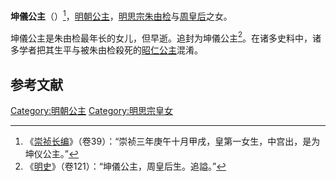 {{東亞女性歷史人物
| 名稱=坤儀公主
| 身份=[[明朝|明朝]]公主
| 畫像=
| 說明=
| 姓=朱
| 名=坤儀
| 封爵=[[公主|公主]]
| 位號=
| 封號=坤儀公主
| 出生年=1630年
| 逝世年=
| 諡號=
| 墳墓=
| 父親=[[明思宗|明思宗]]
| 同胞兄弟=[[朱慈烺|朱慈烺]]
| 母親=[[莊烈愍皇后|孝节皇后]]
|}}
'''坤儀公主'''（{{bd|1630年||17世纪|？|catIdx=Z}}）<ref>《[[崇祯长编|崇祯长编]]》（卷39）：“崇祯三年庚午十月甲戌，皇第一女生，中宫出，是为坤仪公主。”</ref>，[[明朝|明朝]][[公主|公主]]，[[明思宗|明思宗朱由检]]与[[莊烈愍皇后|周皇后]]之女。

坤儀公主是朱由检最年长的女儿，但早逝。追封为坤儀公主<ref>《[[明史|明史]]》（卷121）：“坤儀公主，周皇后生。追謚。”</ref>。在诸多史料中，诸多学者把其生平与被朱由检殺死的[[昭仁公主|昭仁公主]]混淆。

==参考文献==
<div class="references-small">
<references></references>
</div>

{{明思宗皇室}}
{{明朝人小作品}}
[[Category:明朝公主|Category:明朝公主]]
[[Category:明思宗皇女|Category:明思宗皇女]]
